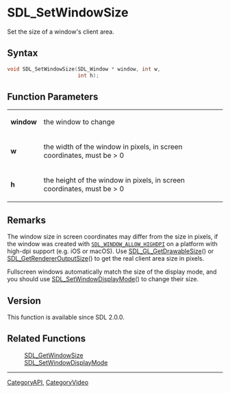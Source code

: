 = SDL_SetWindowSize =

Set the size of a window's client area.

== Syntax ==

<syntaxhighlight lang='c'>
void SDL_SetWindowSize(SDL_Window * window, int w,
                       int h);
</syntaxhighlight>

== Function Parameters ==

{|
|'''window'''
|the window to change
|-
|'''w'''
|the width of the window in pixels, in screen coordinates, must be > 0
|-
|'''h'''
|the height of the window in pixels, in screen coordinates, must be > 0
|}

== Remarks ==

The window size in screen coordinates may differ from the size in pixels,
if the window was created with <code>[[SDL_WINDOW_ALLOW_HIGHDPI]]</code> on
a platform with high-dpi support (e.g. iOS or macOS). Use
[[SDL_GL_GetDrawableSize]]() or [[SDL_GetRendererOutputSize]]() to get the
real client area size in pixels.

Fullscreen windows automatically match the size of the display mode, and
you should use [[SDL_SetWindowDisplayMode]]() to change their size.

== Version ==

This function is available since SDL 2.0.0.

== Related Functions ==

:[[SDL_GetWindowSize]]
:[[SDL_SetWindowDisplayMode]]

----
[[CategoryAPI]], [[CategoryVideo]]


